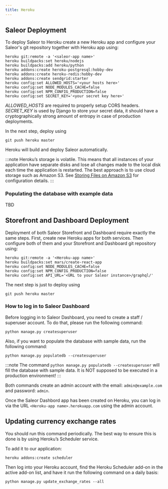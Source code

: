 ```yaml
---
title: Heroku
---
```


## Saleor Deployment
To deploy Saleor to Heroku create a new Heroku app and configure your Saleor's git repository together with Heroku app using:

```shell
heroku git:remote -a '<saleor-app name>'
heroku buildpacks:set heroku/nodejs
heroku buildpacks:add heroku/python
heroku addons:create heroku-postgresql:hobby-dev
heroku addons:create heroku-redis:hobby-dev
heroku addons:create sendgrid:starter
heroku config:set ALLOWED_HOSTS='<your hosts here>'
heroku config:set NODE_MODULES_CACHE=false
heroku config:set NPM_CONFIG_PRODUCTION=false
heroku config:set SECRET_KEY='<your secret key here>'
```
*ALLOWED_HOSTS* are required to properly setup CORS headers.
*SECRET_KEY* is used by Django to store your secret data, it should have a cryptographically strong amount of entropy in case of production deployments.

In the next step, deploy using
```
git push heroku master
```
Heroku will build and deploy Saleor automatically.

:::note
Heroku’s storage is volatile. This means that all instances of your application have separate disks and lose all changes made to the local disk each time the application is restarted. The best approach is to use cloud storage such as Amazon S3. See [Storing Files on Amazon S3](s3) for configuration details.
:::

### Populating the database with example data
TBD

## Storefront and Dashboard Deployment
Deployment of both Saleor Storefront and Dashboard require exactly the same steps. First, create new Heroku apps for both services. Then configure both of them and your Storefront and Dashboard git repository using:
```
heroku git:remote -a '<Heroku-app name>'
heroku buildpacks:set mars/create-react-app
heroku config:set NODE_MODULES_CACHE=false
heroku config:set NPM_CONFIG_PRODUCTION=false
heroku config:set API_URL='<URL to your Saleor instance>/graphql/'
```
The next step is just to deploy using
```
git push heroku master
```

### How to log in to Saleor Dashboard
Before logging in to Saleor Dashboard, you need to create a staff / superuser account. To do that, please run the following command: 
```
python manage.py createsuperuser
```
Also, if you want to populate the database with sample data, run the following command: 
```
python manage.py populatedb --createsuperuser
```
:::note
The command `python manage.py populatedb --createsuperuser` will fill the database with sample data. It is NOT supposed to be executed in a production environment!
:::

Both commands create an admin account with the email: `admin@example.com` and password: `admin`.

Once the Saleor Dashbord app has been created on Heroku, you can log in via the URL `<Heroku-app name>.herokuapp.com` using the admin account.

## Updating currency exchange rates

You should run this command periodically. The best way to ensure this is done is by using Heroku’s Scheduler service. 

To add it to our application:

```shell
heroku addons:create scheduler
```

Then log into your Heroku account, find the Heroku Scheduler add-on in the active add-on list, and have it run the following command on a daily basis:

```shell
python manage.py update_exchange_rates --all
```
